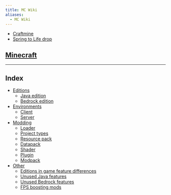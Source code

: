 ```yaml
---
title: MC Wiki
aliases:
  - MC Wiki
---
```



<Aside type="tip" title="News">

- [Craftmine](/mcwiki/craftmine)
- [Spring to Life drop](/mcwiki/springtolifedrop)

</Aside>

## [Minecraft](/mcwiki/minecraft)

---
## Index

- [Editions](/mcwiki/edition)
	- [Java edition](/mcwiki/javaedition)
	- [Bedrock edition](/mcwiki/bedrockedition)
- [Environments](/mcwiki/environment)
	- [Client](/mcwiki/client)
	- [Server](/mcwiki/server)
- [Modding](/mcwiki/modding)
	- [Loader](/mcwiki/loader)
	- [Project types](/mcwiki/projecttype)
	- [Resource pack](/mcwiki/resourcepack)
	- [Datapack](/mcwiki/datapack)
	- [Shader](/mcwiki/shader)
	- [Plugin](/mcwiki/plugin)
	- [Modpack](/mcwiki/modpack)
- [Other](/mcwiki/other)
	- [Editions in game feature differences](/mcwiki/editionsdiffs)
	- [Unused Java features](/mcwiki/unusedjavafeatures)
	- [Unused Bedrock features](/mcwiki/unusedbedrockfeatures)
	- [FPS boosting mods](/mcwiki/fpsboostingmods)